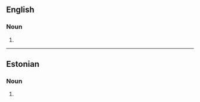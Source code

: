 ==English==

===Noun===
{{head|en|noun form}}

# {{plural of|en|kagu}}

----

==Estonian==

===Noun===
{{head|et|noun form}}

# {{noun form of|et|kagu||ine|s}}